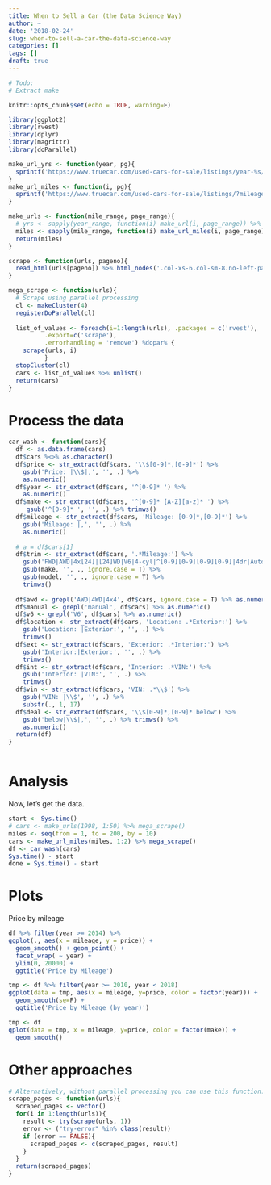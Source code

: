```yaml
---
title: When to Sell a Car (the Data Science Way)
author: ~
date: '2018-02-24'
slug: when-to-sell-a-car-the-data-science-way
categories: []
tags: []
draft: true
---
```


```r
# Todo:
# Extract make
```


```r
knitr::opts_chunk$set(echo = TRUE, warning=F)
```


```r
library(ggplot2)
library(rvest)
library(dplyr)
library(magrittr)
library(doParallel)

make_url_yrs <- function(year, pg){
  sprintf('https://www.truecar.com/used-cars-for-sale/listings/year-%s/?page=%s', year, pg)
}
make_url_miles <- function(i, pg){
  sprintf('https://www.truecar.com/used-cars-for-sale/listings/?mileageLow=%s&mileageHigh=%s&page=%s', (i*1000), (i*1000 + 999), pg)
}

make_urls <- function(mile_range, page_range){
  # yrs <- sapply(year_range, function(i) make_url(i, page_range)) %>% as.vector()
  miles <- sapply(mile_range, function(i) make_url_miles(i, page_range)) %>% as.vector()
  return(miles)
}

scrape <- function(urls, pageno){
  read_html(urls[pageno]) %>% html_nodes('.col-xs-6.col-sm-8.no-left-padding') %>% html_text()
}

mega_scrape <- function(urls){
  # Scrape using parallel processing
  cl <- makeCluster(4)
  registerDoParallel(cl)
  
  list_of_values <- foreach(i=1:length(urls), .packages = c('rvest'), 
          .export=c('scrape'), 
          .errorhandling = 'remove') %dopar% {
    scrape(urls, i)  
          }
  stopCluster(cl)
  cars <- list_of_values %>% unlist()
  return(cars)
}
```


# Process the data
```r
car_wash <- function(cars){
  df <- as.data.frame(cars)
  df$cars %<>% as.character()
  df$price <- str_extract(df$cars, '\\$[0-9]*,[0-9]*') %>% 
    gsub('Price: |\\$|,', '', .) %>%
    as.numeric()
  df$year <- str_extract(df$cars, '^[0-9]* ') %>% 
    as.numeric()
  df$make <- str_extract(df$cars, '^[0-9]* [A-Z][a-z]* ') %>%
     gsub('^[0-9]* ', '', .) %>% trimws()
  df$mileage <- str_extract(df$cars, 'Mileage: [0-9]*,[0-9]*') %>% 
    gsub('Mileage: |,', '', .) %>%
    as.numeric()
  
  # a = df$cars[1]
  df$trim <- str_extract(df$cars, '.*Mileage:') %>% 
    gsub('FWD|AWD|4x[24]|[24]WD|V6|4-cyl|^[0-9][0-9][0-9][0-9]|4dr|Automatic|Manual|Mileage:', '', ., ignore.case = T) %>% 
    gsub(make, '', ., ignore.case = T) %>% 
    gsub(model, '', ., ignore.case = T) %>% 
    trimws() 
  
  df$awd <- grepl('AWD|4WD|4x4', df$cars, ignore.case = T) %>% as.numeric()
  df$manual <- grepl('manual', df$cars) %>% as.numeric()
  df$v6 <- grepl('V6', df$cars) %>% as.numeric()
  df$location <- str_extract(df$cars, 'Location: .*Exterior:') %>% 
    gsub('Location: |Exterior:', '', .) %>% 
    trimws() 
  df$ext <- str_extract(df$cars, 'Exterior: .*Interior:') %>% 
    gsub('Interior:|Exterior:', '', .) %>% 
    trimws() 
  df$int <- str_extract(df$cars, 'Interior: .*VIN:') %>% 
    gsub('Interior: |VIN:', '', .) %>% 
    trimws() 
  df$vin <- str_extract(df$cars, 'VIN: .*\\$') %>% 
    gsub('VIN: |\\$', '', .) %>% 
    substr(., 1, 17)
  df$deal <- str_extract(df$cars, '\\$[0-9]*,[0-9]* below') %>% 
    gsub('below|\\$|,', '', .) %>% trimws() %>%
    as.numeric()  
  return(df)
}



```


# Analysis


Now, let's get the data.
```r
start <- Sys.time()
# cars <- make_urls(1998, 1:50) %>% mega_scrape()
miles <- seq(from = 1, to = 200, by = 10)
cars <- make_url_miles(miles, 1:2) %>% mega_scrape()
df <- car_wash(cars)
Sys.time() - start 
done = Sys.time() - start
```

# Plots
Price by mileage
```r
df %>% filter(year >= 2014) %>%
ggplot(., aes(x = mileage, y = price)) + 
  geom_smooth() + geom_point() + 
  facet_wrap( ~ year) +
  ylim(0, 20000) +
  ggtitle('Price by Mileage')
```

```r
tmp <- df %>% filter(year >= 2010, year < 2018)
ggplot(data = tmp, aes(x = mileage, y=price, color = factor(year))) + 
  geom_smooth(se=F) + 
  ggtitle('Price by Mileage (by year)')
```

```r
tmp <- df 
qplot(data = tmp, x = mileage, y=price, color = factor(make)) +
  geom_smooth()
```










# Other approaches

```r
# Alternatively, without parallel processing you can use this function:
scrape_pages <- function(urls){
  scraped_pages <- vector()
  for(i in 1:length(urls)){
    result <- try(scrape(urls, 1))
    error <- ("try-error" %in% class(result))
    if (error == FALSE){
      scraped_pages <- c(scraped_pages, result)
    }
  }
  return(scraped_pages)
}
```
